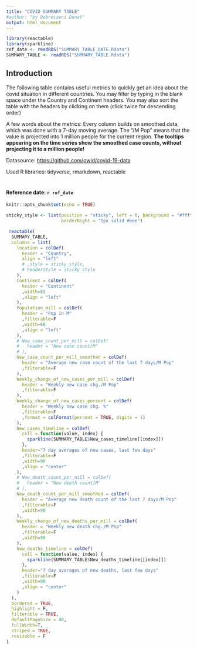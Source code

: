 ```yaml
---
title: "COVID SUMMARY TABLE"
#author: "by Debreczeni Donat"
output: html_document
---
```

```r
library(reactable)
library(sparkline)
ref_date <- readRDS("SUMMARY_TABLE_DATE.Rdata")
SUMMARY_TABLE <- readRDS("SUMMARY_TABLE.Rdata")
```
## Introduction

The following table contains useful metrics to quickly get an idea about the covid situation in different countries. You may filter by typing in the blank space under the Country and Continent headers. You may also sort the table with the headers by clicking on them (click twice for descending order)

A few words about the metrics: Every column builds on smoothed data, which was done with a 7-day moving average. The "/M Pop" means that the value is projected into 1 million people for the current region. **The tooltips appearing on the time series show the smoothed case counts, without projecting it to a million people!** 

####### Datasource: <https://github.com/owid/covid-19-data>
####### Used R libraries: tidyverse, rmarkdown, reactable
#

#### Reference date: **`r ref_date`**

```r
knitr::opts_chunk$set(echo = TRUE)

```

```r
sticky_style <- list(position = "sticky", left = 0, background = "#fff", zIndex = 1,
                     borderRight = "1px solid #eee")

 reactable(
  SUMMARY_TABLE,
  columns = list(
    location = colDef(
      header = "Country",
      align = "left"
      # ,style = sticky_style,
      # headerStyle = sticky_style
    ),
    Continent = colDef(
      header = "Continent"
      ,width=85
      ,align = "left"
    ),
    Population_mill = colDef(
      header = "Pop in M"
      ,filterable=F
      ,width=60
      ,align = "left"
    ),
    # New_case_count_per_mill = colDef(
    #   header = "New case count/M"
    # ),
    New_case_count_per_mill_smoothed = colDef(
      header = "Average new case count of the last 7 days/M Pop"
      ,filterable=F
    ),
    Weekly_change_of_new_cases_per_mill = colDef(
      header = "Weekly new case chg./M Pop"
      ,filterable=F
    ),
    Weekly_change_of_new_cases_percent = colDef(
      header = "Weekly new case chg. %"
      ,filterable=F
      ,format = colFormat(percent = TRUE, digits = 1)
    ),
    New_cases_timeline = colDef(
      cell = function(value, index) {
        sparkline(SUMMARY_TABLE$New_cases_timeline[[index]])
      },
      header="7 day averages of new cases, last few days"
      ,filterable=F
      ,width=90
      ,align = "center"
    ),
    # New_death_count_per_mill = colDef(
    #   header = "New death count/M"
    # ),
    New_death_count_per_mill_smoothed = colDef(
      header = "Average new death count of the last 7 days/M Pop"
      ,filterable=F
      ,width=90
    ),
    Weekly_change_of_new_deaths_per_mill = colDef(
      header = "Weekly new death chg./M Pop"
      ,filterable=F
      ,width=90
    ),
    New_deaths_timeline = colDef(
      cell = function(value, index) {
        sparkline(SUMMARY_TABLE$New_deaths_timeline[[index]])
      },
      header="7 day averages of new deaths, last few days"
      ,filterable=F
      ,width=90
      ,align = "center"
    )
  ),
  bordered = TRUE,
  highlight = F,
  filterable = TRUE, 
  defaultPageSize = 40,
  fullWidth=T,
  striped = TRUE,
  resizable = F
)
```
